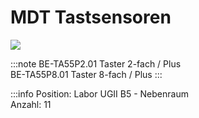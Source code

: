 
# MDT Tastsensoren

[![](/image/Labore/B4/Laborplatten/MusterET/knx_mdt_tastsensoren_min.webp)](/image/Labore/B4/Laborplatten/MusterET/knx_mdt_tastsensoren.webp)


:::note
BE-TA55P2.01 	Taster 2-fach / Plus\
BE-TA55P8.01 	Taster 8-fach / Plus
:::

:::info
Position:   Labor UGII B5 - Nebenraum\
Anzahl:     11